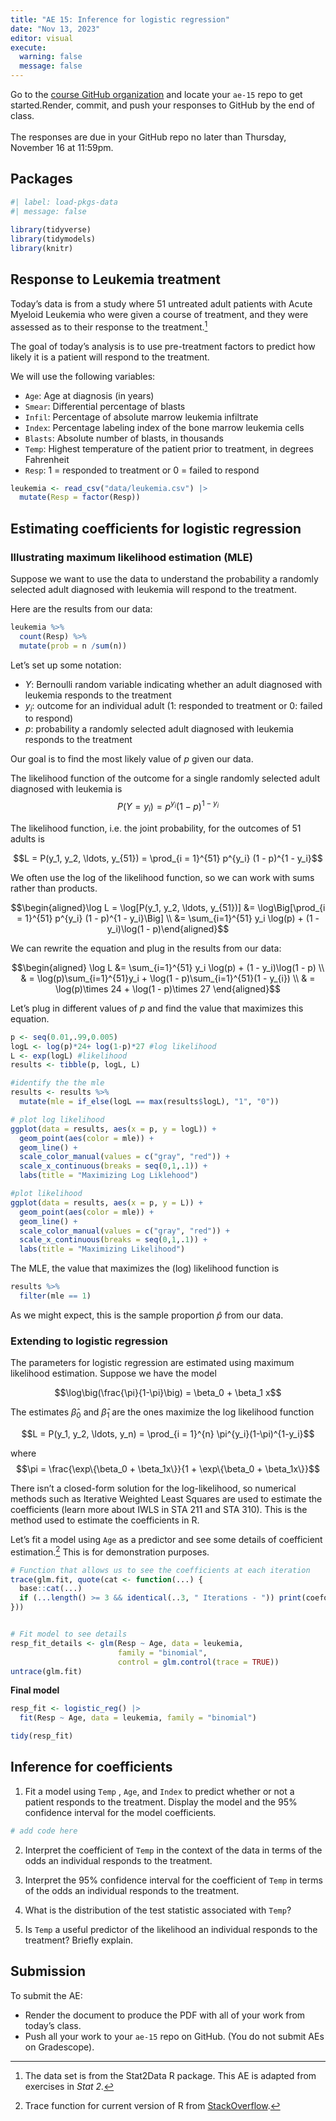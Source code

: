 ```yaml
---
title: "AE 15: Inference for logistic regression"
date: "Nov 13, 2023"
editor: visual
execute: 
  warning: false
  message: false
---
```


::: callout-important
Go to the [course GitHub organization](https://github.com/sta210-fa23) and locate your `ae-15` repo to get started.Render, commit, and push your responses to GitHub by the end of class.\
\
The responses are due in your GitHub repo no later than Thursday, November 16 at 11:59pm.
:::

## Packages

```r
#| label: load-pkgs-data
#| message: false
 
library(tidyverse)
library(tidymodels)
library(knitr)
```

## Response to Leukemia treatment

Today's data is from a study where 51 untreated adult patients with Acute Myeloid Leukemia who were given a course of treatment, and they were assessed as to their response to the treatment.[^1]

[^1]: The data set is from the Stat2Data R package. This AE is adapted from exercises in *Stat 2.*

The goal of today's analysis is to use pre-treatment factors to predict how likely it is a patient will respond to the treatment.

We will use the following variables:

-   `Age`: Age at diagnosis (in years)
-   `Smear`: Differential percentage of blasts
-   `Infil`: Percentage of absolute marrow leukemia infiltrate
-   `Index`: Percentage labeling index of the bone marrow leukemia cells
-   `Blasts`: Absolute number of blasts, in thousands
-   `Temp`: Highest temperature of the patient prior to treatment, in degrees Fahrenheit
-   `Resp`: 1 = responded to treatment or 0 = failed to respond

```r
leukemia <- read_csv("data/leukemia.csv") |>
  mutate(Resp = factor(Resp))
```

## Estimating coefficients for logistic regression

### Illustrating maximum likelihood estimation (MLE)

Suppose we want to use the data to understand the probability a randomly selected adult diagnosed with leukemia will respond to the treatment.

Here are the results from our data:

```r
leukemia %>%
  count(Resp) %>%
  mutate(prob = n /sum(n))
```

Let's set up some notation:

-   $Y$: Bernoulli random variable indicating whether an adult diagnosed with leukemia responds to the treatment
-   $y_i$: outcome for an individual adult (1: responded to treatment or 0: failed to respond)
-   $p$: probability a randomly selected adult diagnosed with leukemia responds to the treatment

Our goal is to find the most likely value of $p$ given our data.

The likelihood function of the outcome for a single randomly selected adult diagnosed with leukemia is $$P(Y = y_i) = p^{y_i}(1-p)^{1-y_i}$$

The likelihood function, i.e. the joint probability, for the outcomes of 51 adults is

$$L = P(y_1, y_2, \ldots, y_{51}) = \prod_{i = 1}^{51} p^{y_i} (1 - p)^{1 - y_i}$$

We often use the log of the likelihood function, so we can work with sums rather than products.

$$\begin{aligned}\log L = \log[P(y_1, y_2, \ldots, y_{51})] &= \log\Big[\prod_{i = 1}^{51} p^{y_i} (1 - p)^{1 - y_i}\Big] \\ 
&= \sum_{i=1}^{51} y_i \log(p) + (1 - y_i)\log(1 - p)\end{aligned}$$

We can rewrite the equation and plug in the results from our data:

$$\begin{aligned} \log L &= \sum_{i=1}^{51} y_i \log(p) + (1 - y_i)\log(1 - p) \\ 
& = \log(p)\sum_{i=1}^{51}y_i + \log(1 - p)\sum_{i=1}^{51}(1 - y_{i}) \\
& = \log(p)\times 24 + \log(1 - p)\times 27 \end{aligned}$$

Let's plug in different values of $p$ and find the value that maximizes this equation.

```r
p <- seq(0.01,.99,0.005)
logL <- log(p)*24+ log(1-p)*27 #log likelihood
L <- exp(logL) #likelihood
results <- tibble(p, logL, L)

#identify the the mle
results <- results %>%
  mutate(mle = if_else(logL == max(results$logL), "1", "0"))
```

```r
# plot log likelihood
ggplot(data = results, aes(x = p, y = logL)) +
  geom_point(aes(color = mle)) + 
  geom_line() +
  scale_color_manual(values = c("gray", "red")) + 
  scale_x_continuous(breaks = seq(0,1,.1)) + 
  labs(title = "Maximizing Log Liklehood") 
```

```r
#plot likelihood
ggplot(data = results, aes(x = p, y = L)) +
  geom_point(aes(color = mle)) + 
  geom_line() +
  scale_color_manual(values = c("gray", "red")) + 
  scale_x_continuous(breaks = seq(0,1,.1)) + 
  labs(title = "Maximizing Likelihood") 

```

The MLE, the value that maximizes the (log) likelihood function is

```r
results %>%
  filter(mle == 1)
```

As we might expect, this is the sample proportion $\hat{p}$ from our data.

### Extending to logistic regression

The parameters for logistic regression are estimated using maximum likelihood estimation. Suppose we have the model

$$\log\big(\frac{\pi}{1-\pi}\big) = \beta_0 + \beta_1 x$$

The estimates $\hat{\beta}_0$ and $\hat{\beta}_1$ are the ones maximize the log likelihood function

$$L = P(y_1, y_2, \ldots, y_n) = \prod_{i = 1}^{n} \pi^{y_i}(1-\pi)^{1-y_i}$$

where $$\pi = \frac{\exp\{\beta_0 + \beta_1x\}}{1 + \exp\{\beta_0 + \beta_1x\}}$$

There isn't a closed-form solution for the log-likelihood, so numerical methods such as Iterative Weighted Least Squares are used to estimate the coefficients (learn more about IWLS in STA 211 and STA 310). This is the method used to estimate the coefficients in R.

Let's fit a model using `Age` as a predictor and see some details of coefficient estimation.[^2] This is for demonstration purposes.

[^2]: Trace function for current version of R from [StackOverflow](https://stackoverflow.com/questions/33320973/is-there-a-way-to-obtain-coefficients-for-each-step-of-the-optimization-algorith).

```r
# Function that allows us to see the coefficients at each iteration
trace(glm.fit, quote(cat <- function(...) {
  base::cat(...)
  if (...length() >= 3 && identical(..3, " Iterations - ")) print(coefold)
}))


# Fit model to see details
resp_fit_details <- glm(Resp ~ Age, data = leukemia, 
                        family = "binomial", 
                        control = glm.control(trace = TRUE))
untrace(glm.fit)
```

**Final model**

```r
resp_fit <- logistic_reg() |>
  fit(Resp ~ Age, data = leukemia, family = "binomial")

tidy(resp_fit)
```

## Inference for coefficients

1.  Fit a model using `Temp` , `Age`, and `Index` to predict whether or not a patient responds to the treatment. Display the model and the 95% confidence interval for the model coefficients.

```r
# add code here
```

2.  Interpret the coefficient of `Temp` in the context of the data in terms of the odds an individual responds to the treatment.

3.  Interpret the 95% confidence interval for the coefficient of `Temp` in terms of the odds an individual responds to the treatment.

4.  What is the distribution of the test statistic associated with `Temp`?

5.  Is `Temp` a useful predictor of the likelihood an individual responds to the treatment? Briefly explain.

## Submission

::: callout-important
To submit the AE:

-   Render the document to produce the PDF with all of your work from today's class.
-   Push all your work to your `ae-15` repo on GitHub. (You do not submit AEs on Gradescope).
:::
